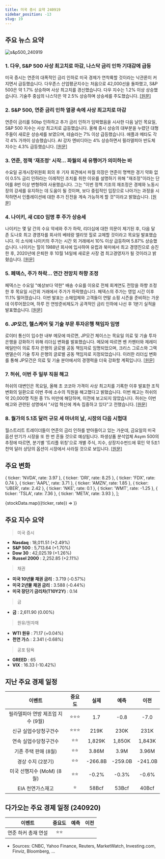 ```yaml
---
title: 미국 증시 요약 240919
sidebar_position: -13
slug: 19
---
```


## 주요 뉴스 요약

![s&p500_240919](/map/240919.png)

### 1. **다우, S&P 500 사상 최고치로 마감, 나스닥 금리 인하 기대감에 급등**

미국 증시는 연준의 대폭적인 금리 인하로 미국 경제가 연착륙할 것이라는 낙관론이 커지면서 급등했습니다. 다우존스 산업평균지수는 처음으로 42,000선을 돌파했고, S&P 500은 약 1.7% 상승하며 사상 최고치를 경신했습니다. 다우 지수는 1.2% 이상 상승했습니다. 기술주 중심의 나스닥은 약 2.5% 상승하며 상승세를 주도했습니다. [[원문]](https://finance.yahoo.com/news/live/stock-market-today-dow-sp-500-close-at-record-highs-nasdaq-surges-amid-rate-cut-euphoria-200045001.html)

### 2. **S&P 500, 연준 금리 인하 열광 속에 사상 최고치로 마감**

연준이 금리를 50bp 인하하고 추가 금리 인하가 임박했음을 시사한 다음 날인 목요일, S&P 500 지수는 사상 최고치로 급등했습니다. 올해 증시 상승의 대부분을 누렸던 대형주들이 새로운 상승세를 보였으며, 테슬라는 7% 이상 급등했습니다. 애플과 메타도 각각 4% 가까이 상승했습니다. AI 강자 엔비디아는 4% 상승하면서 필라델피아 반도체 지수는 4.3% 급등했습니다. [[원문]](https://www.reuters.com/markets/us/fed-rate-cut-boosts-futures-growth-stocks-lead-gains-2024-09-19/)

### 3. **연준, 정책 '재조정' 시작... 파월의 새 유행어가 의미하는 바**

수요일 공개시장위원회 회의 후 기자 회견에서 파월 의장은 연준이 명백한 경기 약화 없이 0.5% 금리 인하라는 이례적인 조치를 취한 이유를 설명하기 위해 "재조정"이라는 단어를 8번 이상 변형하여 사용했습니다. 그는 "이번 정책 기조의 재조정은 경제와 노동시장의 강세를 유지하는 데 도움이 될 것이며, 보다 중립적인 입장으로 나아가는 과정을 시작하면서 인플레이션에 대한 추가 진전을 계속 가능하게 할 것"이라고 밝혔습니다. [[원문]](https://www.cnbc.com/2024/09/19/the-fed-has-set-out-on-a-recalibration-of-policy-heres-what-powells-new-buzzword-means.html)

### 4. **나이키, 새 CEO 임명 후 주가 상승세**

나이키는 몇 달 간의 수요 약세와 주가 하락, 리더십에 대한 의문이 제기된 후, 다음 달 존 도나호 최고 경영자를 회사의 베테랑 엘리엇 힐로 교체할 것이라고 목요일 발표했습니다. 이 소식에 나이키의 주가는 시간 외 거래에서 10% 이상 급등하며 5.87% 상승했습니다. 나이키는 힐이 1988년 회사에 입사하여 유럽과 북미에서 최고 경영진으로 승진한 후, 2020년에 은퇴한 후 10월 14일에 새로운 사장 겸 최고경영자가 될 것이라고 밝혔습니다. [[원문]](https://www.marketwatch.com/story/nike-taps-company-veteran-as-new-ceo-and-shares-rally-237f8c2f?mod=home-page)

### 5. **페덱스, 주가 하락... 연간 전망치 하향 조정**

페덱스는 수요일 "예상보다 약한" 배송 수요를 이유로 전체 회계연도 전망을 하향 조정한 후 목요일 시간외 거래에서 주가가 하락했습니다. 페덱스의 주가는 영업 시간 이후 11.1% 떨어졌습니다. 이번 발표는 소매업체와 고객들이 연말 쇼핑 시즌을 준비하는 가운데 이루어졌으며, 하루 전 연방준비제도가 공격적인 금리 인하에 나선 후 1분기 실적을 발표했습니다. [[원문]](https://www.marketwatch.com/story/fedex-stock-falls-as-company-narrows-its-full-year-forecast-e340bdf4?mod=home-page)

### 6. **JP모건, 헬스케어 및 기술 부문 투자은행 책임자 임명**

로이터 통신이 입수한 내부 메모에 따르면, JP모건 체이스는 목요일 의료 및 기술 투자 은행을 강화하기 위해 리더십 변화를 발표했습니다. 메모에 따르면 벤 카펜터와 제레미 메일만이 의료 투자 은행의 글로벌 공동 책임자로 임명되었으며, 크리스 그로스와 그렉 멘델슨이 기술 투자 은행의 글로벌 공동 책임자로 지정되었습니다. 이러한 리더십 변화를 통해 JP모건은 의료 및 기술 분야에서의 경쟁력을 더욱 강화할 계획입니다. [[원문]](https://finance.yahoo.com/news/jpmorgan-names-heads-healthcare-tech-215314061.html)

### 7. **허쉬, 이번 주 일부 직원 해고**

허쉬의 대변인은 목요일, 올해 초 코코아 가격이 사상 최고치를 기록한 이후 발표한 조직 변화의 일환으로 이번 주에 소수의 직원을 해고했다고 밝혔습니다. 이번 해고는 허쉬의 약 20,000명 직원 중 1% 미만에 해당하며, 이전에 보고되지 않았습니다. 허쉬는 이번 해고와 관련된 성명에서 "사업 혁신에 계속 집중하고 있다"고 전했습니다. [[원문]](https://finance.yahoo.com/news/hershey-co-lays-off-workers-215748318.html)

### 8. **월가의 5.1조 달러 규모 세 마녀의 날, 시장의 다음 시험대**

월스트리트 트레이더들이 연준의 금리 인하를 받아들이고 있는 가운데, 금요일의 미국 옵션 만기가 시장을 또 한 번 흔들 것으로 예상됩니다. 파생상품 분석업체 Asym 500의 추정에 따르면, 분기별 '트리플 위칭'으로 개별 주식, 지수, 상장지수펀드에 묶인 약 5조1천억 달러 상당의 옵션이 시장에서 사라질 것으로 보입니다. [[원문]](https://www.bloomberg.com/news/articles/2024-09-19/wall-street-s-5-1-trillion-triple-witching-is-next-market-test?srnd=phx-markets&embedded-checkout=true)

## 주요 변화

  { ticker: 'NVDA', rate: 3.97 },
  { ticker: 'DRI', rate: 8.25 },
  { ticker: 'FDX', rate: 0.74 },
  { ticker: 'AAPL', rate: 3.71 },
  { ticker: 'AMZN', rate: 1.85 },
  { ticker: 'UBER', rate: 2.42 },
  { ticker: 'NKE', rate: 0.1 },
  { ticker: 'WMT', rate: -1.25 },
  { ticker: 'TSLA', rate: 7.36 },
  { ticker: 'META', rate: 3.93 },
];

{stockData.map(({ticker, rate}) => <StockCardMini key={ticker} ticker={ticker} rate={rate}></StockCardMini>)}

## 주요 지수 요약

> 미국 증시

- **Nasdaq** : 18,011.51 (+2.49%)
- **S&P 500** : 5,713.64 (+1.70%)
- **Dow 30** : 42,025.19 (+1.26%)
- **Russel 2000** : 2,252.85 (+2.11%)

> 채권

- **미국 10년물 채권 금리** : 3.719 (-0.57%)
- **미국 2년물 채권 금리** : 3.588 (-0.44%)
- **미국 장단기 금리차(T10Y2Y)** : 0.14

> 금

- **금** : 2,611.90 (0.00%)

> 원유/원자재

- **WTI 원유** : 71.17 (+0.04%)
- **천연 가스** : 2.341 (-0.68%)

> 공포 탐욕

- **GREED** : 65
- **VIX** : 16.33 (-10.42%)

## 지난 주요 경제 일정

|              이벤트               | 중요도 |  실제   |  예측   |  이전   |
| :-------------------------------: | :----: | :-----: | :-----: | :-----: |
| 필라델피아 연방 제조업 지수 (9월) | ⭐⭐⭐ |   1.7   |  -0.8   |  -7.0   |
|       신규 실업수당청구건수       | ⭐⭐⭐ |  219K   |  230K   |  231K   |
|       연속 실업수당청구건수       |  ⭐⭐  | 1,829K  | 1,850K  | 1,843K  |
|       기존 주택 판매 (8월)        |  ⭐⭐  |  3.86M  |  3.9M   |  3.96M  |
|         경상 수지 (2분기)         |  ⭐⭐  | -266.8B | -259.0B | -241.0B |
|     미국 선행지수 (MoM) (8월)     |  ⭐⭐  |  -0.2%  |  -0.3%  |  -0.6%  |
|         EIA 천연가스재고          |   ⭐   |  58Bcf  |  53Bcf  |  40Bcf  |

## 다가오는 주요 경제 일정 (240920)

|       이벤트        | 중요도 | 예측 | 이전 |
| :-----------------: | :----: | :--: | :--: |
| 연준 하커 총재 연설 |  ⭐⭐  |      |      |

- Sources: CNBC, Yahoo Finance, Reuters, MarketWatch, Investing.com, Finviz, Bloomberg, ...
